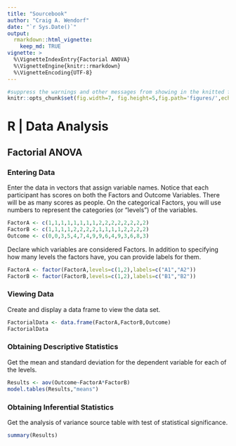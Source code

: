 ```yaml
---
title: "Sourcebook"
author: "Craig A. Wendorf"
date: "`r Sys.Date()`"
output: 
  rmarkdown::html_vignette:
    keep_md: TRUE
vignette: >
  %\VignetteIndexEntry{Factorial ANOVA}
  %\VignetteEngine{knitr::rmarkdown}
  %\VignetteEncoding{UTF-8}
---
```


```r
#suppress the warnings and other messages from showing in the knitted file.
knitr::opts_chunk$set(fig.width=7, fig.height=5,fig.path='figures/',echo=TRUE,warning=FALSE,message=FALSE)
```

# R | Data Analysis

## Factorial ANOVA

### Entering Data

Enter the data in vectors that assign variable names. Notice that each participant has scores on both the Factors and Outcome Variables. There will be as many scores as people. On the categorical Factors, you will use numbers to represent the categories (or “levels”) of the variables.

```r
FactorA <- c(1,1,1,1,1,1,1,1,2,2,2,2,2,2,2,2)
FactorB <- c(1,1,1,1,2,2,2,2,1,1,1,1,2,2,2,2)
Outcome <- c(0,0,3,5,4,7,4,9,9,6,4,9,3,6,8,3)
```

Declare which variables are considered Factors. In addition to specifying how many levels the factors have, you can provide labels for them.

```r
FactorA <- factor(FactorA,levels=c(1,2),labels=c("A1","A2"))
FactorB <- factor(FactorB,levels=c(1,2),labels=c("B1","B2"))
```

### Viewing Data

Create and display a data frame to view the data set.

```r
FactorialData <- data.frame(FactorA,FactorB,Outcome)
FactorialData
```

### Obtaining Descriptive Statistics

Get the mean and standard deviation for the dependent variable for each of the levels.

```r
Results <- aov(Outcome~FactorA*FactorB)
model.tables(Results,"means")
```

### Obtaining Inferential Statistics

Get the analysis of variance source table with test of statistical significance.

```r
summary(Results)
```
